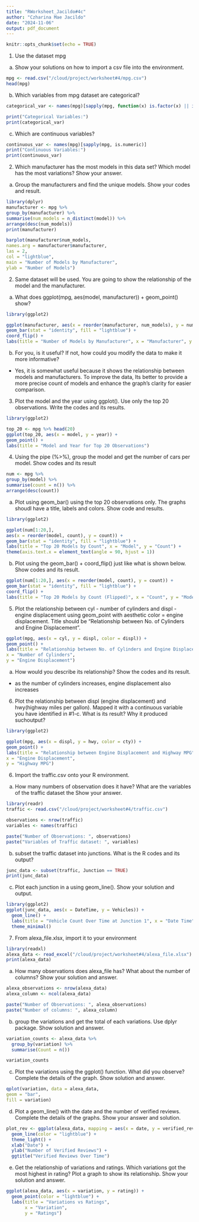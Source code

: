 ```yaml
---
title: "RWorksheet_Jacildo#4c"
author: "Czharina Mae Jacildo"
date: "2024-11-06"
output: pdf_document
---
```


```r
knitr::opts_chunk$set(echo = TRUE)
```

1. Use the dataset mpg
a. Show your solutions on how to import a csv file into the environment.

```r
mpg <- read.csv("/cloud/project/worksheet#4/mpg.csv")
head(mpg)
```

b. Which variables from mpg dataset are categorical?

```r
categorical_var <- names(mpg)[sapply(mpg, function(x) is.factor(x) || is.character(x))]

print("Categorical Variables:")
print(categorical_var)
```

c. Which are continuous variables?

```r
continuous_var <- names(mpg)[sapply(mpg, is.numeric)]
print("Continuous Variables:")
print(continuous_var)
```

2. Which manufacturer has the most models in this data set? Which model has the most variations? Show your answer.

a. Group the manufacturers and find the unique models. Show your codes and result.
```r
library(dplyr)
manufacturer <- mpg %>%
group_by(manufacturer) %>%
summarise(num_models = n_distinct(model)) %>%
arrange(desc(num_models))
print(manufacturer)
```

```r
barplot(manufacturer$num_models,
names.arg = manufacturer$manufacturer,
las = 2,
col = "lightblue",
main = "Number of Models by Manufacturer",
ylab = "Number of Models")
```

2. Same dataset will be used. You are going to show the relationship of the model and the manufacturer.

a. What does ggplot(mpg, aes(model, manufacturer)) + geom_point() show?

```r
library(ggplot2)

ggplot(manufacturer, aes(x = reorder(manufacturer, num_models), y = num_models)) +
geom_bar(stat = "identity", fill = "lightblue") +
coord_flip() +
labs(title = "Number of Models by Manufacturer", x = "Manufacturer", y = "Number of Models")
```

b. For you, is it useful? If not, how could you modify the data to make it more informative?

- Yes, it is somewhat useful because it shows the relationship between models and manufacturers. To improve the data, Its better to provide a more precise count of models and enhance the graph’s clarity for easier comparison.

3. Plot the model and the year using ggplot(). Use only the top 20 observations. Write the codes and its results.

```r
library(ggplot2)

top_20 <- mpg %>% head(20)
ggplot(top_20, aes(x = model, y = year)) +
geom_point() +
labs(title = "Model and Year for Top 20 Observations")
```

4. Using the pipe (%>%), group the model and get the number of cars per model. Show codes and its result
```r
num <- mpg %>%
group_by(model) %>%
summarise(count = n()) %>%
arrange(desc(count))
```

a. Plot using geom_bar() using the top 20 observations only. The graphs shoudl have a title, labels and
colors. Show code and results.
```r
library(ggplot2)

ggplot(num[1:20,],
aes(x = reorder(model, count), y = count)) +
geom_bar(stat = "identity", fill = "lightblue") +
labs(title = "Top 20 Models by Count", x = "Model", y = "Count") +
theme(axis.text.x = element_text(angle = 90, hjust = 1))
```

b. Plot using the geom_bar() + coord_flip() just like what is shown below. Show codes and its result.
```r
ggplot(num[1:20,], aes(x = reorder(model, count), y = count)) +
geom_bar(stat = "identity", fill = "lightblue") +
coord_flip() +
labs(title = "Top 20 Models by Count (Flipped)", x = "Count", y = "Model")
```

5. Plot the relationship between cyl - number of cylinders and displ - engine displacement using
geom_point with aesthetic color = engine displacement. Title should be “Relationship between No. of Cylinders and Engine Displacement”.
```r
ggplot(mpg, aes(x = cyl, y = displ, color = displ)) +
geom_point() +
labs(title = "Relationship between No. of Cylinders and Engine Displacement",
x = "Number of Cylinders",
y = "Engine Displacement")
```

a. How would you describe its relationship? Show the codes and its result.
- as the number of cylinders increases, engine displacement also increases

6. Plot the relationship between displ (engine displacement) and hwy(highway miles per gallon). Mapped
it with a continuous variable you have identified in #1-c. What is its result? Why it produced suchoutput?

```r
library(ggplot2)

ggplot(mpg, aes(x = displ, y = hwy, color = cty)) +
geom_point() +
labs(title = "Relationship between Engine Displacement and Highway MPG",
x = "Engine Displacement",
y = "Highway MPG")
```

6. Import the traffic.csv onto your R environment.
a. How many numbers of observation does it have? What are the variables of the traffic dataset the Show your answer.

```r
library(readr)
traffic <- read.csv("/cloud/project/worksheet#4/traffic.csv")

observations <- nrow(traffic)
variables <- names(traffic)

paste("Number of Observations: ", observations)
paste("Variables of Traffic dataset: ", variables)

```

b. subset the traffic dataset into junctions. What is the R codes and its output?
```r
junc_data <- subset(traffic, Junction == TRUE)  
print(junc_data)

```

c. Plot each junction in a using geom_line(). Show your solution and output.
```r
library(ggplot2)
ggplot(junc_data, aes(x = DateTime, y = Vehicles)) +
  geom_line() +
  labs(title = "Vehicle Count Over Time at Junction 1", x = "Date Time", y = "Number of Vehicles") +
  theme_minimal()

```

7. From alexa_file.xlsx, import it to your environment

```r
library(readxl)
alexa_data <- read_excel("/cloud/project/worksheet#4/alexa_file.xlsx")
print(alexa_data)
```

a. How many observations does alexa_file has? What about the number of columns? Show your solution
and answer.
```r
alexa_observations <- nrow(alexa_data)
alexa_column <- ncol(alexa_data)

paste("Number of Observations: ", alexa_observations)
paste("Number of columns: ", alexa_column)
```

b. group the variations and get the total of each variations. Use dplyr package. Show solution and answer.

```r
variation_counts <- alexa_data %>%
  group_by(variation) %>%
  summarise(Count = n())

variation_counts
```

c. Plot the variations using the ggplot() function. What did you observe? Complete the details of the
graph. Show solution and answer.
```r
qplot(variation, data = alexa_data,
geom = "bar",
fill = variation)
```

d. Plot a geom_line() with the date and the number of verified reviews. Complete the details of the graphs. Show your answer and solution.
```r
plot_rev <- ggplot(alexa_data, mapping = aes(x = date, y = verified_reviews)) +
  geom_line(color = "lightblue") +
  theme_light() +
  xlab("Date") +
  ylab("Number of Verified Reviews") +
  ggtitle("Verified Reviews Over Time")
```

e. Get the relationship of variations and ratings. Which variations got the most highest in rating? Plot a graph to show its relationship. Show your solution and answer.
```r
ggplot(alexa_data, aes(x = variation, y = rating)) +
  geom_point(color = "lightblue") +
  labs(title = "Variations vs Ratings",
       x = "Variation",
       y = "Ratings") 
```






